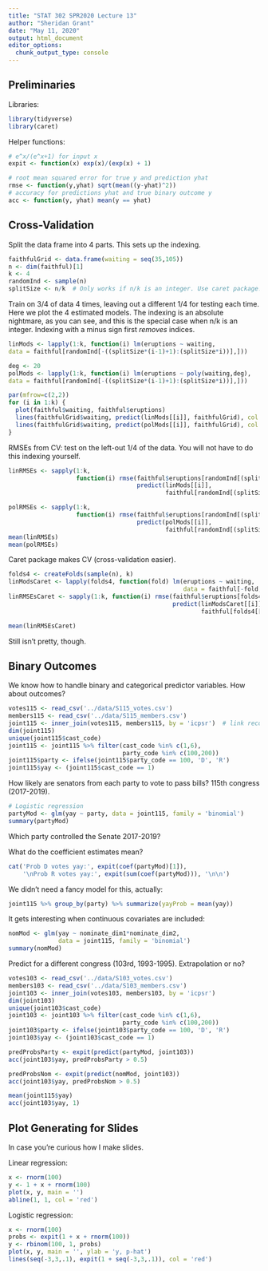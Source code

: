 ```yaml
---
title: "STAT 302 SPR2020 Lecture 13"
author: "Sheridan Grant"
date: "May 11, 2020"
output: html_document
editor_options: 
  chunk_output_type: console
---
```


## Preliminaries

Libraries:
```r
library(tidyverse)
library(caret)
```

Helper functions:
```r
# e^x/(e^x+1) for input x
expit <- function(x) exp(x)/(exp(x) + 1)

# root mean squared error for true y and prediction yhat
rmse <- function(y,yhat) sqrt(mean((y-yhat)^2))
# accuracy for predictions yhat and true binary outcome y
acc <- function(y, yhat) mean(y == yhat)
```

## Cross-Validation

Split the data frame into 4 parts. This sets up the indexing.
```r
faithfulGrid <- data.frame(waiting = seq(35,105))
n <- dim(faithful)[1]
k <- 4
randomInd <- sample(n)
splitSize <- n/k  # Only works if n/k is an integer. Use caret package!
```

Train on 3/4 of data 4 times, leaving out a different 1/4 for testing each time. Here we plot the 4 estimated models. The indexing is an absolute nightmare, as you can see, and this is the special case when n/k is an integer. Indexing with a minus sign first *removes* indices.
```r
linMods <- lapply(1:k, function(i) lm(eruptions ~ waiting,
data = faithful[randomInd[-((splitSize*(i-1)+1):(splitSize*i))],]))

deg <- 20
polMods <- lapply(1:k, function(i) lm(eruptions ~ poly(waiting,deg),
data = faithful[randomInd[-((splitSize*(i-1)+1):(splitSize*i))],]))

par(mfrow=c(2,2))
for (i in 1:k) {
  plot(faithful$waiting, faithful$eruptions)
  lines(faithfulGrid$waiting, predict(linMods[[i]], faithfulGrid), col = 'red')
  lines(faithfulGrid$waiting, predict(polMods[[i]], faithfulGrid), col = 'blue')
}
```

RMSEs from CV: test on the left-out 1/4 of the data. You will not have to do this indexing yourself.
```r
linRMSEs <- sapply(1:k,
                   function(i) rmse(faithful$eruptions[randomInd[(splitSize*(i-1)+1):(splitSize*i)]],
                                    predict(linMods[[i]],
                                            faithful[randomInd[(splitSize*(i-1)+1):(splitSize*i)],])))

polRMSEs <- sapply(1:k,
                   function(i) rmse(faithful$eruptions[randomInd[(splitSize*(i-1)+1):(splitSize*i)]],
                                    predict(polMods[[i]],
                                            faithful[randomInd[(splitSize*(i-1)+1):(splitSize*i)],])))
mean(linRMSEs)
mean(polRMSEs)
```

Caret package makes CV (cross-validation easier).
```r
folds4 <- createFolds(sample(n), k)
linModsCaret <- lapply(folds4, function(fold) lm(eruptions ~ waiting,
                                                 data = faithful[-fold,]))
linRMSEsCaret <- sapply(1:k, function(i) rmse(faithful$eruptions[folds4[[i]]],
                                              predict(linModsCaret[[i]],
                                                      faithful[folds4[[i]],])))

mean(linRMSEsCaret)
```
Still isn't pretty, though.


## Binary Outcomes

We know how to handle binary and categorical predictor variables. How about outcomes?
```r
votes115 <- read_csv('../data/S115_votes.csv')
members115 <- read_csv('../data/S115_members.csv')
joint115 <- inner_join(votes115, members115, by = 'icpsr')  # link records on senator ID
dim(joint115)
unique(joint115$cast_code)
joint115 <- joint115 %>% filter(cast_code %in% c(1,6),
                                party_code %in% c(100,200))
joint115$party <- ifelse(joint115$party_code == 100, 'D', 'R')
joint115$yay <- (joint115$cast_code == 1)
```

How likely are senators from each party to vote to pass bills? 115th congress (2017-2019).
```r
# Logistic regression
partyMod <- glm(yay ~ party, data = joint115, family = 'binomial')
summary(partyMod)
```
Which party controlled the Senate 2017-2019?

What do the coefficient estimates mean?
```r
cat('Prob D votes yay:', expit(coef(partyMod)[1]),
    '\nProb R votes yay:', expit(sum(coef(partyMod))), '\n\n')
```

We didn't need a fancy model for this, actually:
```r
joint115 %>% group_by(party) %>% summarize(yayProb = mean(yay))
```

It gets interesting when continuous covariates are included:
```r
nomMod <- glm(yay ~ nominate_dim1*nominate_dim2, 
              data = joint115, family = 'binomial')
summary(nomMod)
```

Predict for a different congress (103rd, 1993-1995). Extrapolation or no?
```r
votes103 <- read_csv('../data/S103_votes.csv')
members103 <- read_csv('../data/S103_members.csv')
joint103 <- inner_join(votes103, members103, by = 'icpsr')
dim(joint103)
unique(joint103$cast_code)
joint103 <- joint103 %>% filter(cast_code %in% c(1,6),
                                party_code %in% c(100,200))
joint103$party <- ifelse(joint103$party_code == 100, 'D', 'R')
joint103$yay <- (joint103$cast_code == 1)
```

```r
predProbsParty <- expit(predict(partyMod, joint103))
acc(joint103$yay, predProbsParty > 0.5)

predProbsNom <- expit(predict(nomMod, joint103))
acc(joint103$yay, predProbsNom > 0.5)

mean(joint115$yay)
acc(joint103$yay, 1)
```

## Plot Generating for Slides

In case you're curious how I make slides.

Linear regression:
```r
x <- rnorm(100)
y <- 1 + x + rnorm(100)
plot(x, y, main = '')
abline(1, 1, col = 'red')
```

Logistic regression:
```r
x <- rnorm(100)
probs <- expit(1 + x + rnorm(100))
y <- rbinom(100, 1, probs)
plot(x, y, main = '', ylab = 'y, p-hat')
lines(seq(-3,3,.1), expit(1 + seq(-3,3,.1)), col = 'red')
```

